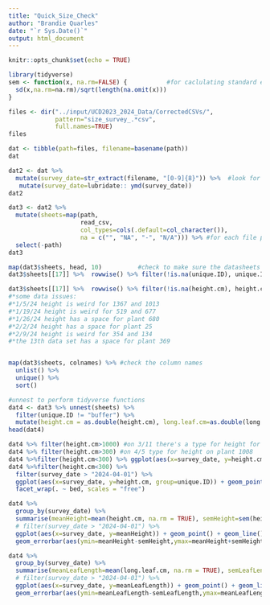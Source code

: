 ```yaml
---
title: "Quick_Size_Check"
author: "Brandie Quarles"
date: "`r Sys.Date()`"
output: html_document
---
```


```r
knitr::opts_chunk$set(echo = TRUE)
```


```r
library(tidyverse)
sem <- function(x, na.rm=FALSE) {           #for caclulating standard error
  sd(x,na.rm=na.rm)/sqrt(length(na.omit(x)))
} 
```

```r
files <- dir("../input/UCD2023_2024_Data/CorrectedCSVs/",
             pattern="size_survey_.*csv",
             full.names=TRUE) 
files
```

```r
dat <- tibble(path=files, filename=basename(path))
dat
```

```r
dat2 <- dat %>% 
  mutate(survey_date=str_extract(filename, "[0-9]{8}")) %>%  #look for numbers, 8 long 
   mutate(survey_date=lubridate:: ymd(survey_date))
dat2
```
```r
dat3 <- dat2 %>%
  mutate(sheets=map(path, 
                    read_csv,
                    col_types=cols(.default=col_character()),
                    na = c("", "NA", "-", "N/A"))) %>% #for each file path, read_csv
  select(-path)
dat3
```

```r
map(dat3$sheets, head, 10)          #check to make sure the datasheets look good 
dat3$sheets[[17]] %>%  rowwise() %>% filter(!is.na(unique.ID), unique.ID != "buffer") %>%  filter(is.na(as.numeric(unique.ID))) #156 in the 13th data frame has a dash , the 14th and 16th dataframe still has header rows

dat3$sheets[[17]] %>%  rowwise() %>% filter(!is.na(height.cm), height.cm != "buffer") %>%  filter(is.na(as.numeric(height.cm))) 
#*some data issues:
#*1/5/24 height is weird for 1367 and 1013
#*1/19/24 height is weird for 519 and 677
#*1/26/24 height has a space for plant 680
#*2/2/24 height has a space for plant 25
#*2/9/24 height is weird for 354 and 134
#*the 13th data set has a space for plant 369


map(dat3$sheets, colnames) %>% #check the column names 
  unlist() %>%
  unique() %>%
  sort()
```

```r
#unnest to perform tidyverse functions 
dat4 <- dat3 %>% unnest(sheets) %>%
  filter(unique.ID != "buffer") %>% 
  mutate(height.cm = as.double(height.cm), long.leaf.cm=as.double(long.leaf.cm))
head(dat4)
```

```r
dat4 %>% filter(height.cm>1000) #on 3/11 there's a type for height for plant 54
dat4 %>% filter(height.cm>300) #on 4/5 type for height on plant 1008
dat4 %>%filter(height.cm<300) %>% ggplot(aes(x=survey_date, y=height.cm, group=unique.ID)) + geom_point() + geom_line()
dat4 %>%filter(height.cm<300) %>%
  filter(survey_date > "2024-04-01") %>% 
  ggplot(aes(x=survey_date, y=height.cm, group=unique.ID)) + geom_point() + geom_line() +
  facet_wrap(. ~ bed, scales = "free")
```

```r
dat4 %>% 
  group_by(survey_date) %>% 
  summarise(meanHeight=mean(height.cm, na.rm = TRUE), semHeight=sem(height.cm, na.rm=TRUE)) %>% 
  # filter(survey_date > "2024-04-01") %>% 
  ggplot(aes(x=survey_date, y=meanHeight)) + geom_point() + geom_line() +
  geom_errorbar(aes(ymin=meanHeight-semHeight,ymax=meanHeight+semHeight),width=.2) 
```


```r
dat4 %>% 
  group_by(survey_date) %>% 
  summarise(meanLeafLength=mean(long.leaf.cm, na.rm = TRUE), semLeafLength=sem(long.leaf.cm, na.rm=TRUE)) %>% 
  # filter(survey_date > "2024-04-01") %>% 
  ggplot(aes(x=survey_date, y=meanLeafLength)) + geom_point() + geom_line() +
  geom_errorbar(aes(ymin=meanLeafLength-semLeafLength,ymax=meanLeafLength+semLeafLength),width=.2) 
```


